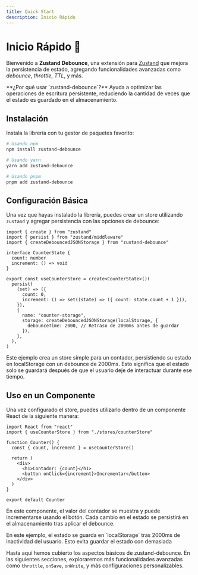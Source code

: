 ```yaml
---
title: Quick Start
description: Inicio Rápido
---
```


# Inicio Rápido 🚀

Bienvenido a **Zustand Debounce**, una extensión para [Zustand](https://github.com/pmndrs/zustand) que mejora la persistencia de estado, agregando funcionalidades avanzadas como _debounce_, _throttle_, _TTL_, y más.

<Callout type="info">
  **¿Por qué usar `zustand-debounce`?** Ayuda a optimizar las operaciones de
  escritura persistente, reduciendo la cantidad de veces que el estado es
  guardado en el almacenamiento.
</Callout>

## Instalación

Instala la librería con tu gestor de paquetes favorito:

```bash
# Usando npm
npm install zustand-debounce

# Usando yarn
yarn add zustand-debounce

# Usando pnpm
pnpm add zustand-debounce
```

## Configuración Básica

Una vez que hayas instalado la librería, puedes crear un store utilizando `zustand` y agregar persistencia con las opciones de debounce:

```tsx
import { create } from "zustand"
import { persist } from "zustand/middleware"
import { createDebouncedJSONStorage } from "zustand-debounce"

interface CounterState {
  count: number
  increment: () => void
}

export const useCounterStore = create<CounterState>()(
  persist(
    (set) => ({
      count: 0,
      increment: () => set((state) => ({ count: state.count + 1 })),
    }),
    {
      name: "counter-storage",
      storage: createDebouncedJSONStorage(localStorage, {
        debounceTime: 2000, // Retraso de 2000ms antes de guardar
      }),
    },
  ),
)
```

Este ejemplo crea un store simple para un contador, persistiendo su estado en localStorage con un debounce de 2000ms. Esto significa que el estado solo se guardará después de que el usuario deje de interactuar durante ese tiempo.

## Uso en un Componente

Una vez configurado el store, puedes utilizarlo dentro de un componente React de la siguiente manera:

```tsx
import React from "react"
import { useCounterStore } from "./stores/counterStore"

function Counter() {
  const { count, increment } = useCounterStore()

  return (
    <div>
      <h1>Contador: {count}</h1>
      <button onClick={increment}>Incrementar</button>
    </div>
  )
}

export default Counter
```

En este componente, el valor del contador se muestra y puede incrementarse usando el botón. Cada cambio en el estado se persistirá en el almacenamiento tras aplicar el debounce.

<Callout type="info">
  En este ejemplo, el estado se guarda en `localStorage` tras 2000ms de
  inactividad del usuario. Esto evita guardar el estado con demasiada
</Callout>

Hasta aquí hemos cubierto los aspectos básicos de zustand-debounce. En las siguientes secciones, exploraremos más funcionalidades avanzadas como `throttle`, `onSave`, `onWrite`, y más configuraciones personalizables.
